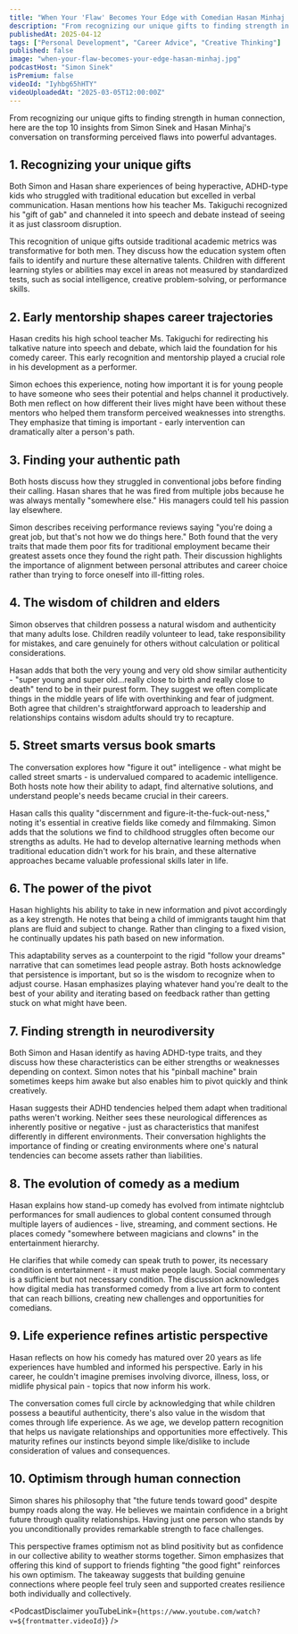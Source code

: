 ```yaml
---
title: "When Your 'Flaw' Becomes Your Edge with Comedian Hasan Minhaj | A Bit of Optimism Podcast"
description: "From recognizing our unique gifts to finding strength in human connection, here are the top 10 insights from Simon Sinek and Hasan Minhaj's conversation on transforming perceived flaws into powerful advantages."
publishedAt: 2025-04-12
tags: ["Personal Development", "Career Advice", "Creative Thinking"]
published: false
image: "when-your-flaw-becomes-your-edge-hasan-minhaj.jpg"
podcastHost: "Simon Sinek"
isPremium: false
videoId: "Iyhbg65hHTY"
videoUploadedAt: "2025-03-05T12:00:00Z"
---
```



<PodcastSummaryPageLayout frontmatter={frontmatter}>

From recognizing our unique gifts to finding strength in human connection, here are the top 10 insights from Simon Sinek and Hasan Minhaj's conversation on transforming perceived flaws into powerful advantages.

## 1. Recognizing your unique gifts

Both Simon and Hasan share experiences of being hyperactive, ADHD-type kids who struggled with traditional education but excelled in verbal communication. Hasan mentions how his teacher Ms. Takiguchi recognized his "gift of gab" and channeled it into speech and debate instead of seeing it as just classroom disruption.

This recognition of unique gifts outside traditional academic metrics was transformative for both men. They discuss how the education system often fails to identify and nurture these alternative talents. Children with different learning styles or abilities may excel in areas not measured by standardized tests, such as social intelligence, creative problem-solving, or performance skills.

## 2. Early mentorship shapes career trajectories

Hasan credits his high school teacher Ms. Takiguchi for redirecting his talkative nature into speech and debate, which laid the foundation for his comedy career. This early recognition and mentorship played a crucial role in his development as a performer.

Simon echoes this experience, noting how important it is for young people to have someone who sees their potential and helps channel it productively. Both men reflect on how different their lives might have been without these mentors who helped them transform perceived weaknesses into strengths. They emphasize that timing is important - early intervention can dramatically alter a person's path.

## 3. Finding your authentic path

Both hosts discuss how they struggled in conventional jobs before finding their calling. Hasan shares that he was fired from multiple jobs because he was always mentally "somewhere else." His managers could tell his passion lay elsewhere.

Simon describes receiving performance reviews saying "you're doing a great job, but that's not how we do things here." Both found that the very traits that made them poor fits for traditional employment became their greatest assets once they found the right path. Their discussion highlights the importance of alignment between personal attributes and career choice rather than trying to force oneself into ill-fitting roles.

## 4. The wisdom of children and elders

Simon observes that children possess a natural wisdom and authenticity that many adults lose. Children readily volunteer to lead, take responsibility for mistakes, and care genuinely for others without calculation or political considerations.

Hasan adds that both the very young and very old show similar authenticity - "super young and super old...really close to birth and really close to death" tend to be in their purest form. They suggest we often complicate things in the middle years of life with overthinking and fear of judgment. Both agree that children's straightforward approach to leadership and relationships contains wisdom adults should try to recapture.

## 5. Street smarts versus book smarts

The conversation explores how "figure it out" intelligence - what might be called street smarts - is undervalued compared to academic intelligence. Both hosts note how their ability to adapt, find alternative solutions, and understand people's needs became crucial in their careers.

Hasan calls this quality "discernment and figure-it-the-fuck-out-ness," noting it's essential in creative fields like comedy and filmmaking. Simon adds that the solutions we find to childhood struggles often become our strengths as adults. He had to develop alternative learning methods when traditional education didn't work for his brain, and these alternative approaches became valuable professional skills later in life.

## 6. The power of the pivot

Hasan highlights his ability to take in new information and pivot accordingly as a key strength. He notes that being a child of immigrants taught him that plans are fluid and subject to change. Rather than clinging to a fixed vision, he continually updates his path based on new information.

This adaptability serves as a counterpoint to the rigid "follow your dreams" narrative that can sometimes lead people astray. Both hosts acknowledge that persistence is important, but so is the wisdom to recognize when to adjust course. Hasan emphasizes playing whatever hand you're dealt to the best of your ability and iterating based on feedback rather than getting stuck on what might have been.

## 7. Finding strength in neurodiversity

Both Simon and Hasan identify as having ADHD-type traits, and they discuss how these characteristics can be either strengths or weaknesses depending on context. Simon notes that his "pinball machine" brain sometimes keeps him awake but also enables him to pivot quickly and think creatively.

Hasan suggests their ADHD tendencies helped them adapt when traditional paths weren't working. Neither sees these neurological differences as inherently positive or negative - just as characteristics that manifest differently in different environments. Their conversation highlights the importance of finding or creating environments where one's natural tendencies can become assets rather than liabilities.

## 8. The evolution of comedy as a medium

Hasan explains how stand-up comedy has evolved from intimate nightclub performances for small audiences to global content consumed through multiple layers of audiences - live, streaming, and comment sections. He places comedy "somewhere between magicians and clowns" in the entertainment hierarchy.

He clarifies that while comedy can speak truth to power, its necessary condition is entertainment - it must make people laugh. Social commentary is a sufficient but not necessary condition. The discussion acknowledges how digital media has transformed comedy from a live art form to content that can reach billions, creating new challenges and opportunities for comedians.

## 9. Life experience refines artistic perspective

Hasan reflects on how his comedy has matured over 20 years as life experiences have humbled and informed his perspective. Early in his career, he couldn't imagine premises involving divorce, illness, loss, or midlife physical pain - topics that now inform his work.

The conversation comes full circle by acknowledging that while children possess a beautiful authenticity, there's also value in the wisdom that comes through life experience. As we age, we develop pattern recognition that helps us navigate relationships and opportunities more effectively. This maturity refines our instincts beyond simple like/dislike to include consideration of values and consequences.

## 10. Optimism through human connection

Simon shares his philosophy that "the future tends toward good" despite bumpy roads along the way. He believes we maintain confidence in a bright future through quality relationships. Having just one person who stands by you unconditionally provides remarkable strength to face challenges.

This perspective frames optimism not as blind positivity but as confidence in our collective ability to weather storms together. Simon emphasizes that offering this kind of support to friends fighting "the good fight" reinforces his own optimism. The takeaway suggests that building genuine connections where people feel truly seen and supported creates resilience both individually and collectively.

<PodcastDisclaimer
  youTubeLink={`https://www.youtube.com/watch?v=${frontmatter.videoId}`}
/>

</PodcastSummaryPageLayout>
